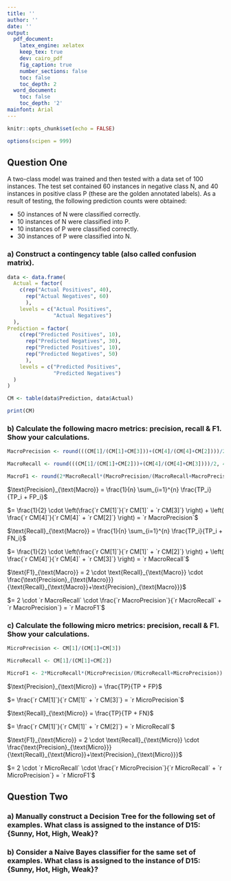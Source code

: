 ```yaml
---
title: ''
author: ''
date: ''
output:
  pdf_document:
    latex_engine: xelatex
    keep_tex: true
    dev: cairo_pdf
    fig_caption: true
    number_sections: false
    toc: false
    toc_depth: 2
  word_document:
    toc: false
    toc_depth: '2'
mainfont: Arial
---
```


```r

knitr::opts_chunk$set(echo = FALSE)

options(scipen = 999)

```

\begin{center}
\LARGE \textbf{Computer Science Assignment} \\
\end{center}

\begin{center}
\Large \textbf{Michael Alizzi} \\
\Large \textbf{15 April 2025}
\end{center}

\rule{\textwidth}{0.4pt}

## Question One

A two-class model was trained and then tested with a data set of 100 instances. The test set contained 60 instances in negative class N, and 40 instances in positive class P (these are the golden annotated labels). As a result of testing, the following prediction counts were obtained:

- 50 instances of N were classified correctly.
- 10 instances of N were classified into P.
- 10 instances of P were classified correctly.
- 30 instances of P were classified into N.

### a) Construct a contingency table (also called confusion matrix).

```r

data <- data.frame(
  Actual = factor(
    c(rep("Actual Positives", 40),
      rep("Actual Negatives", 60)
      ),
    levels = c("Actual Positives",
               "Actual Negatives")
  ),
Prediction = factor(
    c(rep("Predicted Positives", 10),
      rep("Predicted Negatives", 30),
      rep("Predicted Positives", 10),
      rep("Predicted Negatives", 50)
      ),
    levels = c("Predicted Positives",
               "Predicted Negatives")
  )
)

CM <- table(data$Prediction, data$Actual)

print(CM)

```

### b) Calculate the following macro metrics: precision, recall & F1. Show your calculations.

```r

MacroPrecision <- round(((CM[1]/(CM[1]+CM[3]))+(CM[4]/(CM[4]+CM[2])))/2, 4)

MacroRecall <- round(((CM[1]/(CM[1]+CM[2]))+(CM[4]/(CM[4]+CM[3])))/2, 4)

MacroF1 <- round(2*MacroRecall*(MacroPrecision/(MacroRecall+MacroPrecision)), 4)

```

$\text{Precision}_{\text{Macro}} = \frac{1}{n} \sum_{i=1}^{n} \frac{TP_i}{TP_i + FP_i}$

$= \frac{1}{2} \cdot \left(\frac{`r CM[1]`}{`r CM[1]` + `r CM[3]`} \right)  + \left( \frac{`r CM[4]`}{`r CM[4]` + `r CM[2]`} \right) = `r MacroPrecision`$

$\text{Recall}_{\text{Macro}} = \frac{1}{n} \sum_{i=1}^{n} \frac{TP_i}{TP_i + FN_i}$

$= \frac{1}{2} \cdot \left(\frac{`r CM[1]`}{`r CM[1]` + `r CM[2]`} \right)  + \left( \frac{`r CM[4]`}{`r CM[4]` + `r CM[3]`} \right) = `r MacroRecall`$

$\text{F1}_{\text{Macro}} = 2 \cdot \text{Recall}_{\text{Macro}} \cdot \frac{\text{Precision}_{\text{Macro}}}{\text{Recall}_{\text{Macro}}+\text{Precision}_{\text{Macro}}}$

$= 2 \cdot `r MacroRecall` \cdot \frac{`r MacroPrecision`}{`r MacroRecall` + `r MacroPrecision`} = `r MacroF1`$

### c) Calculate the following micro metrics: precision, recall & F1. Show your calculations. 

```r

MicroPrecision <- CM[1]/(CM[1]+CM[3])

MicroRecall <- CM[1]/(CM[1]+CM[2])

MicroF1 <- 2*MicroRecall*(MicroPrecision/(MicroRecall+MicroPrecision))

```

$\text{Precision}_{\text{Micro}} = \frac{TP}{TP + FP}$

$= \frac{`r CM[1]`}{`r CM[1]` + `r CM[3]`}  = `r MicroPrecision`$

$\text{Recall}_{\text{Micro}} = \frac{TP}{TP + FN}$

$= \frac{`r CM[1]`}{`r CM[1]` + `r CM[2]`} = `r MicroRecall`$

$\text{F1}_{\text{Micro}} = 2 \cdot \text{Recall}_{\text{Micro}} \cdot \frac{\text{Precision}_{\text{Micro}}}{\text{Recall}_{\text{Micro}}+\text{Precision}_{\text{Micro}}}$

$= 2 \cdot `r MicroRecall` \cdot \frac{`r MicroPrecision`}{`r MicroRecall` + `r MicroPrecision`} = `r MicroF1`$

## Question Two

### a) Manually construct a Decision Tree for the following set of examples. What class is assigned to the instance of D15: {Sunny, Hot, High, Weak}?

### b) Consider a Naive Bayes classifier for the same set of examples. What class is assigned to the instance of D15: {Sunny, Hot, High, Weak}?

